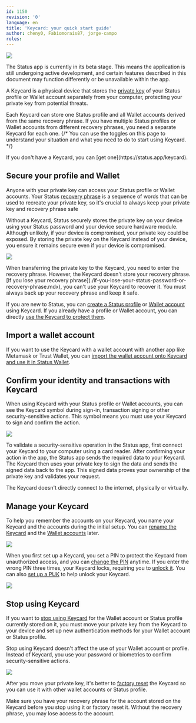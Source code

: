 ```yaml
---
id: 1150
revision: '0'
language: en
title: 'Keycard: your quick start guide'
author: cheny0, Fabiomorais87, jorge-campo
roles: 
---
```


![](https://res.cloudinary.com/dhgck7ebz/image/upload/v1723452026/Help/Documentation%20Screens/Keycard/1150/1150_Header_Light.png)

<Admonition type="beta" status="Status app is currently in beta stage">
  The Status app is currently in its beta stage. This means the application is still undergoing active development, and certain features described in this document may function differently or be unavailable within the app.
</Admonition>

A Keycard is a physical device that stores the [private key](./understand-your-status-keys-and-recovery-phrase.mdx#about-your-status-keys) of your Status profile or Wallet account separately from your computer, protecting your private key from potential threats.

Each Keycard can store one Status profile and all Wallet accounts derived from the same recovery phrase. If you have multiple Status profiles or Wallet accounts from different recovery phrases, you need a separate Keycard for each one. {/* You can use the toggles on this page to understand your situation and what you need to do to start using Keycard. */}

<Admonition type="tip">
  If you don't have a Keycard, you can [get one](https://status.app/keycard)<ExternalIcon />.
</Admonition>

## Secure your profile and Wallet

Anyone with your private key can access your Status profile or Wallet accounts. Your Status [recovery phrase](./understand-your-status-keys-and-recovery-phrase.mdx) is a sequence of words that can be used to recreate your private key, so it's crucial to always keep your private key and recovery phrase safe

Without a Keycard, Status securely stores the private key on your device using your Status password and your device secure hardware module. Although unlikely, if your device is compromised, your private key could be exposed. By storing the private key on the Keycard instead of your device, you ensure it remains secure even if your device is compromised.

![](https://res.cloudinary.com/dhgck7ebz/image/upload/v1723452314/Help/Documentation%20Screens/Keycard/1150/1150_4_Screen_Light.png)

<Admonition type="caution">
  When transferring the private key to the Keycard, you need to enter the recovery phrase. However, the Keycard doesn't store your recovery phrase. [If you lose your recovery phrase](./if-you-lose-your-status-password-or-recovery-phrase.mdx), you can't use your Keycard to recover it. You must always back up your recovery phrase and keep it safe.
</Admonition>

If you are new to Status, you can [create a Status profile](./create-a-status-profile-using-keycard.mdx) or [Wallet account](./create-a-status-wallet-account-using-a-keycard.mdx) using Keycard. If you already have a profile or Wallet account, you can directly [use the Keycard to protect them](./secure-your-status-profile-or-wallet-with-keycard.mdx).

## Import a wallet account

If you want to use the Keycard with a wallet account with another app like Metamask or Trust Wallet, you can [import the wallet account onto Keycard and use it in Status Wallet](./import-a-wallet-account-from-another-app-onto-keycard-and-use-it-in-status.mdx).

## Confirm your identity and transactions with Keycard

When using Keycard with your Status profile or Wallet accounts, you can see the <KeycardDesktopIcon /> Keycard symbol during sign-in, transaction signing or other security-sensitive actions. This symbol means you must use your Keycard to sign and confirm the action.

![](https://res.cloudinary.com/dhgck7ebz/image/upload/v1723452362/Help/Documentation%20Screens/Keycard/1150/1150_5_Screen_Light.png)

To validate a security-sensitive operation in the Status app, first connect your Keycard to your computer using a card reader. After confirming your action in the app, the Status app sends the required data to your Keycard. The Keycard then uses your private key to sign the data and sends the signed data back to the app. This signed data proves your ownership of the private key and validates your request.

The Keycard doesn't directly connect to the internet, physically or virtually.

## Manage your Keycard

To help you remember the accounts on your Keycard, you name your Keycard and the accounts during the initial setup. You can [rename the Keycard](./rename-your-keycard.mdx) and the [Wallet accounts](../wallet/customize-your-wallet-account.mdx) later.

![](https://res.cloudinary.com/dhgck7ebz/image/upload/v1723452093/Help/Documentation%20Screens/Keycard/1150/1150_1_Screen_Light.png)

When you first set up a Keycard, you set a PIN to protect the Keycard from unauthorized access, and you can [change the PIN](./change-your-keycard-pin.mdx) anytime. If you enter the wrong PIN three times, your Keycard locks, requiring you to [unlock it](./unlock-your-keycard.mdx). You can also [set up a PUK](./create-a-keycard-puk.mdx) to help unlock your Keycard.

![](https://res.cloudinary.com/dhgck7ebz/image/upload/v1723452262/Help/Documentation%20Screens/Keycard/1150/1150_3_Screen_Light.png)

## Stop using Keycard

If you want to [stop using Keycard](./stop-using-keycard-for-your-wallet-account-or-profile.mdx) for the Wallet account or Status profile currently stored on it, you must move your private key from the Keycard to your device and set up new authentication methods for your Wallet account or Status profile.

Stop using Keycard doesn't affect the use of your Wallet account or profile. Instead of Keycard, you use your password or biometrics to confirm security-sensitive actions.

![](https://res.cloudinary.com/dhgck7ebz/image/upload/v1723452204/Help/Documentation%20Screens/Keycard/1150/1150_2_Screen_Light.png)

After you move your private key, it's better to [factory reset](./factory-reset-your-keycard.mdx) the Keycard so you can use it with other wallet accounts or Status profile.

<Admonition type="caution">
  Make sure you have your recovery phrase for the account stored on the Keycard before you stop using it or factory reset it. Without the recovery phrase, you may lose access to the account.
</Admonition>
